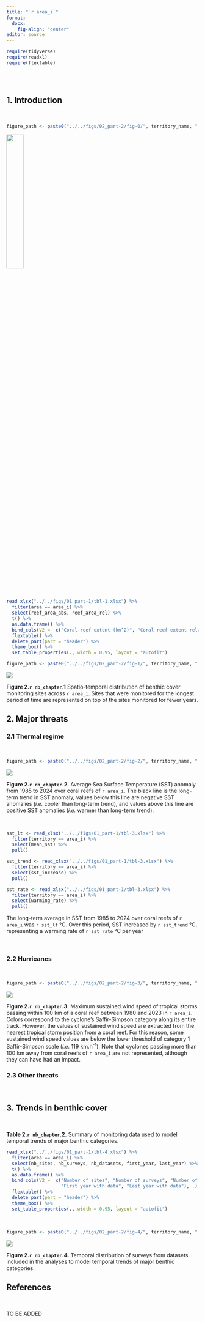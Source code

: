 ```yaml
---
title: "`r area_i`"
format:
  docx:
    fig-align: "center"
editor: source
---
```


```r

require(tidyverse)
require(readxl)
require(flextable)

```

\
\

## 1. Introduction

\

```r

figure_path <- paste0("../../figs/02_part-2/fig-0/", territory_name, ".png")

```

![](`r figure_path`){width=30%}

\

```r

read_xlsx("../../figs/01_part-1/tbl-1.xlsx") %>% 
  filter(area == area_i) %>% 
  select(reef_area_abs, reef_area_rel) %>% 
  t() %>% 
  as.data.frame() %>% 
  bind_cols(V2 =  c("Coral reef extent (km^2)", "Coral reef extent relative to the Caribbean"), .) %>% 
  flextable() %>% 
  delete_part(part = "header") %>% 
  theme_box() %>% 
  set_table_properties(., width = 0.95, layout = "autofit")

```

\newpage

```r

figure_path <- paste0("../../figs/02_part-2/fig-1/", territory_name, ".png")

```

![](`r figure_path`)

**Figure 2.`r nb_chapter`.1** Spatio-temporal distribution of benthic cover monitoring sites across `r area_i`. Sites that were monitored for the longest period of time are represented on top of the sites monitored for fewer years.

\newpage

## 2. Major threats

### 2.1 Thermal regime

\

```r

figure_path <- paste0("../../figs/02_part-2/fig-2/", territory_name, ".png")

```

![](`r figure_path`)

**Figure 2.`r nb_chapter`.2.** Average Sea Surface Temperature (SST) anomaly from 1985 to 2024 over coral reefs of `r area_i`. The black line is the long-term trend in SST anomaly, values below this line are negative SST anomalies (*i.e.* cooler than long-term trend), and values above this line are positive SST anomalies (*i.e.* warmer than long-term trend).

\

```r

sst_lt <- read_xlsx("../../figs/01_part-1/tbl-3.xlsx") %>% 
  filter(territory == area_i) %>% 
  select(mean_sst) %>% 
  pull()

sst_trend <- read_xlsx("../../figs/01_part-1/tbl-3.xlsx") %>% 
  filter(territory == area_i) %>% 
  select(sst_increase) %>% 
  pull()

sst_rate <- read_xlsx("../../figs/01_part-1/tbl-3.xlsx") %>% 
  filter(territory == area_i) %>% 
  select(warming_rate) %>% 
  pull()

```

The long-term average in SST from 1985 to 2024 over coral reefs of `r area_i` was `r sst_lt` °C. Over this period, SST increased by `r sst_trend` °C, representing a warming rate of `r sst_rate` °C per year

\

\newpage

### 2.2 Hurricanes

\

```r

figure_path <- paste0("../../figs/02_part-2/fig-3/", territory_name, ".png")

```

![](`r figure_path`)

**Figure 2.`r nb_chapter`.3.** Maximum sustained wind speed of tropical storms passing within 100 km of a coral reef between 1980 and 2023 in `r area_i`. Colors correspond to the cyclone’s Saffir-Simpson category along its entire track. However, the values of sustained wind speed are extracted from the nearest tropical storm position from a coral reef. For this reason, some sustained wind speed values are below the lower threshold of category 1 Saffir-Simpson scale (*i.e.* 119 km.h^-1^). Note that cyclones passing more than 100 km away from coral reefs of `r area_i` are not represented, although they can have had an impact.

\newpage

### 2.3 Other threats

\

\newpage

## 3. Trends in benthic cover

\

**Table 2.`r nb_chapter`.2.** Summary of monitoring data used to model temporal trends of major benthic categories.

```r

read_xlsx("../../figs/01_part-1/tbl-4.xlsx") %>% 
  filter(area == area_i) %>% 
  select(nb_sites, nb_surveys, nb_datasets, first_year, last_year) %>% 
  t() %>% 
  as.data.frame() %>% 
  bind_cols(V2 =  c("Number of sites", "Number of surveys", "Number of datasets",
                    "First year with data", "Last year with data"), .) %>% 
  flextable() %>% 
  delete_part(part = "header") %>% 
  theme_box() %>% 
  set_table_properties(., width = 0.95, layout = "autofit")

```

\

```r

figure_path <- paste0("../../figs/02_part-2/fig-4/", territory_name, ".png")

```

![](`r figure_path`)

**Figure 2.`r nb_chapter`.4.** Temporal distribution of surveys from datasets included in the analyses to model temporal trends of major benthic categories.

\newpage

## References

\

TO BE ADDED

